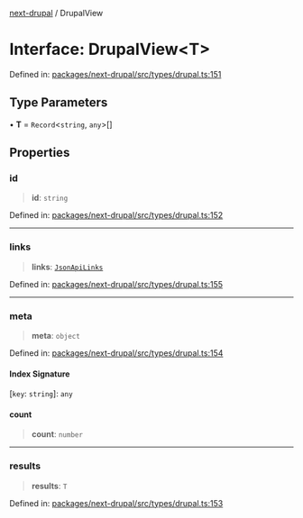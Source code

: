 [next-drupal](../globals.mdx) / DrupalView

# Interface: DrupalView\<T\>

Defined in: [packages/next-drupal/src/types/drupal.ts:151](https://github.com/chapter-three/next-drupal/blob/99d53e7de9f279983acefda33ce5bc4643bafb3c/packages/next-drupal/src/types/drupal.ts#L151)

## Type Parameters

• **T** = `Record`\<`string`, `any`\>[]

## Properties

### id

> **id**: `string`

Defined in: [packages/next-drupal/src/types/drupal.ts:152](https://github.com/chapter-three/next-drupal/blob/99d53e7de9f279983acefda33ce5bc4643bafb3c/packages/next-drupal/src/types/drupal.ts#L152)

---

### links

> **links**: [`JsonApiLinks`](JsonApiLinks.mdx)

Defined in: [packages/next-drupal/src/types/drupal.ts:155](https://github.com/chapter-three/next-drupal/blob/99d53e7de9f279983acefda33ce5bc4643bafb3c/packages/next-drupal/src/types/drupal.ts#L155)

---

### meta

> **meta**: `object`

Defined in: [packages/next-drupal/src/types/drupal.ts:154](https://github.com/chapter-three/next-drupal/blob/99d53e7de9f279983acefda33ce5bc4643bafb3c/packages/next-drupal/src/types/drupal.ts#L154)

#### Index Signature

\[`key`: `string`\]: `any`

#### count

> **count**: `number`

---

### results

> **results**: `T`

Defined in: [packages/next-drupal/src/types/drupal.ts:153](https://github.com/chapter-three/next-drupal/blob/99d53e7de9f279983acefda33ce5bc4643bafb3c/packages/next-drupal/src/types/drupal.ts#L153)
